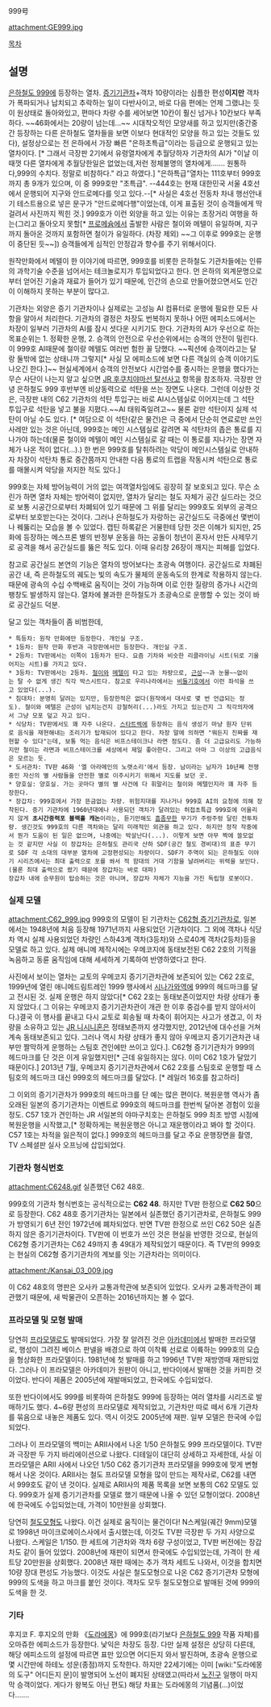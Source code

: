 999号

attachment:GE999.jpg

[[목차]]

== 설명 ==
[[은하철도 999]]에 등장하는 열차. 
[[증기기관차]]+객차 10량이라는 심플한 편성'''이지만''' 객차가 폭파되거나 납치되고 추락하는 일이 다반사이고, 바로 다음 편에는 언제 그랬냐는 듯이 원상태로 돌아와있고, 편마다 차량 수를 세어보면 10칸이 훨신 넘거나 10칸보다 부족하다. ~~46화에서는 20량이 넘는데...~~ 시대착오적인 모양새를 하고 있지만(중간중간 등장하는 다른 은하철도 열차들을 보면 이보다 현대적인 모양을 하고 있는 것들도 있다), 설정상으로는 전 은하에서 가장 빠른 "은하초특급"이라는 등급으로 운행되고 있는 열차이다. [* 그래서 극장판 2기에서 유령열차에게 추월당하자 기관차의 AI가 "이날 이때껏 다른 열차에게 추월당한일은 없었는데,저런 정체불명의 열차에게……. 원통하다,999의 수치다. 정말로 비참하다." 라고 하였다.] "은하특급"열차는 111호부터 999호까지 총 9개가 있으며, 이 중 999호만 "초특급". --444호는 현재 대한민국 서울 4호선에서 운행되어 지구와 안드로메다를 잇고 있다.--[* 사실은 4호선 전동차 차내 행선안내기 테스트용으로 넣은 문구가 "안드로메다행"이었는데, 이게 표출된 것이 승객들에게 딱 걸려서 사진까지 찍힌 것.] 999호가 이런 외양을 하고 있는 이유는 초장거리 여행을 하는(그리고 돌아오지 못할[* [[프로메슘]]에서 출발한 사람은 철이와 메텔이 유일하며, 지구까지 돌아온 것까지 포함하면 철이가 유일하다. (차장 제외) ~~그 이후로 999호는 운행이 중단된 듯~~]) 승객들에게 심적인 안정감과 향수를 주기 위해서이다.

원작만화에서 메텔이 한 이야기에 따르면, 999호를 비롯한 은하철도 기관차들에는 인류의 과학기술 수준을 넘어서는 테크놀로지가 투입되었다고 한다. 먼 은하의 외계문명으로부터 얻어진 기술과 재료가 들어가 있기 때문에, 인간의 손으로 만들어졌으면서도 인간이 이해하지 못하는 부분이 많다고.

기관차는 외양은 증기 기관차이나 실제로는 고성능 AI 컴퓨터로 운행에 필요한 모든 사항을 알아서 처리한다. 기관차의 결정은 차장도 번복하지 못하나 어떤 에피소드에서는 차장이 일부러 기관차의 AI를 잠시 셧다운 시키기도 한다.
기관차의 AI가 우선으로 하는 목표순위는 1. 정확한 운행, 2. 승객의 안전으로 우선순위에서는 승객의 안전이 밀린다. 이 999호 AI때문에 철이랑 메텔도 여러번 험한 꼴 당했다. ~~픽션에 승객이라고는 달랑 둘밖에 없는 상태니까 그렇지[* 사실 모 에피소드에 보면 다른 객실의 승객 이야기도 나오긴 한다.]~~ 현실세계에서 승객의 안전보다 시간엄수를 중시하는 운행을 했다가는 무슨 사단이 나는지 알고 싶으면 [[JR 후쿠치야마선 탈선사고]] 항목을 참조하자.
극장판 안녕 은하철도 999 후반부엔 비상동력으로 석탄을 쓰는 장면도 나온다. 그런데 이상한 것은, 극장판 내의 C62 기관차의 석탄 투입구는 바로 AI시스템실로 이어지는데 그 석탄 투입구로 석탄을 넣고 불을 지폈다.~~AI 태워죽일려고~~ 물론 겉만 석탄이지 실제 석탄이 아닐 수도 있다. [* 여담으로 이 석탄(같은 물건)은 극 중에서 단순히 연료로만 쓰인 사레만 있는 것은 아닌데, 999호는 메인 시스템실로 갈려면 꼭 석탄차의 좁은 통로를 지나가야 하는데(물론 철이와 메텔이 메인 시스템실로 갈 때는 이 통로를 지나가는 장면 자체가 나온 적이 없다(...).) 한 번은 999호를 탈취하려는 악당이 메인시스템실로 안내하자 차장이 석탄차 통로 중간쯤까지 안내한 다음 통로의 트랩을 작동시켜 석탄으로 통로를 매몰시켜 악당을 저지한 적도 있다.] 

999호는 자체 방어능력이 거의 없는 여객열차임에도 굉장히 잘 보호되고 있다. 무슨 소린가 하면 열차 자체는 방어력이 없지만, 열차가 달리는 철도 자체가 공간 실드라는 것으로 보통 시공간으로부터 차폐되어 있기 때문에 그 위를 달리는 999호도 외부의 공격으로부터 보호받는다는 것이다. 그러나 은하철도가 자랑하는 공간실드도 극중에선 몇번이나 꿰뚫리는 모습을 볼 수 있었다. 캡틴 하록같은 거물한테 당한 것은 이해가 되지만, 25화에 등장하는 메스프론 별의 반정부 운동을 하는 공돌이 청년이 혼자서 만든 사제무기로 공격을 해서 공간실드를 뚫은 적도 있다. 이때 유리창 26장이 깨지는 피해를 입었다.

참고로 공간실드 본연의 기능은 열차의 방어보다는 초광속 여행이다. 공간실드로 차폐된 공간 내, 즉 은하철도의 궤도는 빛의 속도가 물체의 운동속도의 한계로 작용하지 않는다. 때문에 광속의 수십 수백배로 움직이는 것이 가능하며 이로 인한 질량의 증가나 시간의 팽창도 발생하지 않는다. 열차에 불과한 은하철도가 초광속으로 운행할 수 있는 것이 바로 공간실드 덕분.

달고 있는 객차들이 좀 비범한데,
 * 특등차: 원작 만화에만 등장한다. 개인실 구조.
 * 1등차: 원작 만화 후반과 극장판에서만 등장한다. 개인실 구조.
 * 2등차: TV판에서는 이쪽이 1등차가 된다. 요즘 기차와 비슷한 리클라이닝 시트(뒤로 기울어지는 시트)를 가지고 있다.
 * 3등차: TV판에서는 2등차. [[철이]]와 [[메텔]]이 타고 있는 차량으로, [[근성]]~~과 눈물~~없이는 탈 수 없게 생긴 직각 박스시트다. 참고로 우리나라에서는 [[비둘기호]]에서 이런 좌석을 쓰고 있었다(...).
 * 침대차: 분명히 달려는 있지만, 등장한적은 없다(원작에서 대사로 몇 번 언급되는 정도). 철이와 메텔은 근성이 넘치는건지 강철허리(...)라도 가지고 있는건지 그 직각의자에서 그냥 모포 덮고 자고 있다.
 * 식당차: TV판에서도 꽤 자주 나온다. [[스타트렉]]에 등장하는 음식 생성기 마냥 원자 단위로 음식을 재현해내는 조리기가 탑재되어 있다고 한다. 차장 말에 의하면 "뭐든지 진짜를 재현할 수 있다"는데, 보통 먹는 음식은 비프스테이크나 라면 정도다. 좀 더 고급요리도 가능하지만 철이는 라면과 비프스테이크를 세상에서 제일 좋아한다. 그리고 아마 그 이상의 고급음식은 모르는 듯.
 * 도서관차: TV판 46화 '엘 아라메인의 노랫소리'에서 등장. 남이라는 남자가 10년째 전쟁중인 자신의 별 사람들을 안전한 별로 이주시키기 위해서 지도를 보던 곳.
 * 양호실: 양호실. 가는 곳마다 별의 별 사건에 다 휘말리는 철이와 메텔인지라 꽤 자주 등장한다.
 * 장갑차: 999호에서 가장 뜬금없는 차량. 위험지대를 지나거나 999호 AI의 요청에 의해 장착된다. 증기 기관차에 1960년대에나 사용되던 객차가 달려있는 허접초특급 999호에 어울리지 않게 '''초시간중력포 블랙홀 캐논'''이라는, 듣기만해도 [[흠좀무]]한 무기가 주렁주렁 달린 전투차량. 생긴것도 999호의 다른 객차와는 달리 미래적인 외관을 하고 있다. 하지만 정작 작중에서 뭔가 도움이 된 일은 없으며, 나중에는 박살난다(...). 이렇게 보면 아무 짝에 쓸모없는 것 같지만 사실 이 장갑차는 은하철도 관리국 산하 SDF(공간 철도 경비대)의 표준 무기로 SDF 각 소대의 대부분 열차에 고정편성되는 차량이다. SDF가 주역이 되는 은하철도 이야기 시리즈에서는 최대 출력으로 포를 쏴서 적 함대의 거대 기함을 날려버리는 위력을 보인다.(물론 최대 출력으로 쐈기 때문에 장갑차는 바로 대파)
 장갑차 내에 승무원이 탑승하는 것은 아니며, 장갑차 자체가 지능을 가진 독립형 로봇이다.

=== 실제 모델 ===
attachment:C62_999.jpg
999호의 모델이 된 기관차는 [[C62형 증기기관차]]로, 일본에서는 1948년에 처음 등장해 1971년까지 사용되었던 기관차이다. 그 외에 객차나 식당차 역시 실제 사용되었던 차량인 스하43계 객차(3등차)와 스로40계 객차(2등차)등을 모델로 하고 있다. 
실제 애니메 제작시에는 우메코지에 동태보전된 C62 2호의 기적을 녹음하고 동륜 움직임에 대해 세세하게 기록하여 반영하였다고 한다. 

사진에서 보이는 열차는 교토의 우메코지 증기기관차관에 보존되어 있는 C62 2호로, 1999년에 열린 애니메드림트레인 1999 행사에서 [[시나가와역]]에 999의 헤드마크를 달고 전시된 것. 실제 운행은 하지 않았다[* C62 2호는 동태보존이었지만 차량 상태가 좋지 않았다.( 그 이유는 우메코지 증기기관차관이 개관 한 이후 중검수를 받지 않아서이다.)결국 이 행사를 끝내고 다시 교토로 회송될 때 차축이 휘어지는 사고가 생겼고, 이 차량을 소유하고 있는 [[JR 니시니혼]]은 정태보존까지 생각했지만, 2012년에 대수선을 거쳐 계속 동태보존되고 있다. 그러나 역시 차량 상태가 좋지 않아 우메코지 증기기관차관 내부만 짤막하게 운행하는 스팀호 견인에만 쓰이고 있다.]. C62형 증기기관차가 999의 헤드마크를 단 것은 이게 유일했지만[* 근데 유일하지는 않다. 이미 C62 1호가 달았기 때문이다.] 2013년 7월, 우메코지 증기기관차관에서 C62 2호를 스팀호로 운행할 때 스팀호의 헤드마크 대신 999호의 헤드마크를 달았다. [* 레일러 16호를 참고하라]

그 이외의 증기기관차가 999호의 헤드마크를 단 예는 많은 편이다. 복원운행 역사가 좀 오래된 일본의 증기기관차는 이벤트로 999호의 헤드마크를 한번씩 달아본 경험이 있을 정도. C57 1호가 견인하는 JR 서일본의 야마구치호는 은하철도 999 최초 방영 시점에 복원운행을 시작했고,[* 정확하게는 복원운행은 아니고 재운행이라고 봐야 할 것이다. C57 1호는 차적을 잃은적이 없다.] 999호의 헤드마크를 달고 주요 운행장면을 촬영, TV 스페셜판 실사 오프닝에 삽입되었다.
=== 기관차 형식번호 ===
attachment:C6248.gif
실존했던 C62 48호.

999호의 기관차 형식번호는 공식적으로는 '''C62 48'''. 하지만 TV판 한정으로 '''C62 50'''으로 등장한다. C62 48호 증기기관차는 일본에서 실존했던 증기기관차로, 은하철도 999가 방영되기 6년 전인 1972년에 폐차되었다. 반면 TV판 한정으로 쓰인 C62 50은 실존하지 않은 증기기관차이다. TV판에 이 번호가 쓰인 것은 현실을 반영한 것으로, 현실의 C62형 증기기관차는 C62 49까지 총 49대가 제작되었기 때문이다. 즉 TV판의 999호는 현실의 C62형 증기기관차의 계보를 잇는 기관차라는 의미이다.

attachment:/Kansai_03_009.jpg

이 C62 48호의 명판은 오사카 교통과학관에 보존되어 있었다. 오사카 교통과학관이 폐관했기 때문에, 새 박물관이 오픈하는 2016년까지는 볼 수 없다.
=== 프라모델 및 모형 발매 ===
당연히 [[프라모델]]로도 발매되었다. 가장 잘 알려진 것은 [[아카데미]]에서 발매한 프라모델로, 행성이 그려진 베이스 판넬을 배경으로 하여 이착륙 선로로 이륙하는 999호의 모습을 형상화한 프라모델이다. 1981년에 첫 발매를 하고 1996년 TV판 재방영때 재판되었다. 그러나 이 프라모델은 아카데미가 원판이 아니고, 반다이에서 발매한 것을 카피한 것이었다. 반다이 제품은 2005년에 재발매되었고, 한국에도 수입되었다. 

또한 반다이에서도 999를 비롯하여 은하철도 999에 등장하는 여러 열차를 시리즈로 발매하기도 했다. 4~6량 편성의 프라모델로 제작되었고, 기관차만 따로 떼서 6개 기관차를 묶음으로 내놓은 제품도 있다. 역시 이것도 2005년에 재판. 일부 모델은 한국에 수입되었다. 

그러나 이 프라모델의 백미는 ARII사에서 나온 1/50 은하철도 999 프라모델이다. TV판과 극장판 두 가지 바리에이션으로 나왔다. 디테일이 대단히 상세하고 자세한데, 사실 이 프라모델은 ARII 사에서 나오던 1/50 C62 증기기관차 프라모델을 999호에 맞게 변형해서 나온 것이다. ARII사는 철도 프라모델 모형을 많이 만드는 제작사로, C62를 내면서 999호도 같이 낸 것이다. 실제로 ARII사의 제품 목록을 보면 보통의 C62 모델도 있다. 999호가 실제 증기기관차를 모델로 했기 때문에 나올 수 있던 모형이었다. 2008년에 한국에도 수입되었는데, 가격이 10만원을 상회했다.

당연히 [[철도모형]]도 나왔다. 이건 실제로 움직이는 물건이다! N스케일(궤간 9mm)모델로 1998년 마이크로에이스사에서 출시했는데, 이것도 TV판 극장판 두 가지 사양으로 나왔다. 스케일은 1/150. 한 세트에 기관차와 객차 6량 구성이었고, TV판 버전에는 장갑차도 같이 들어 있었다. 2008년에 재판이 되면서 한국에도 수입되었는데, 가격이 한 세트당 20만원을 상회했다. 2008년 재판 때에는 추가 객차 세트도 나와서, 이것을 합치면 10량 장대 편성도 가능했다. 이것도 사실은 철도모형으로 나온 C62 증기기관차 모형에 999의 도색을 하고 마크를 붙인 것이다. 객차도 모두 철도모형으로 발매된 것에 999의 도색을 한 것. 

=== 기타 ===
후지코 F. 후지오의 만화 《[[도라에몽]]》에 999호(라기보다 [[은하철도 999]] 작품 자체)를 오마쥬한 에피소드가 등장한다. 낯익은 차장도 등장. 다만 실제 설정은 상당히 다른데, 해당 에피소드의 설정에 따르면 표만 있으면 어디든지 와서 발진하며, 초광속 운행으로 몇 시간만에 하테노 성운(종점)까지 도착한다. 하지만 22세기에는 이미 [wiki:"도라에몽의 도구" 어디든지 문]이 발명되어 노선이 폐지된 상태였고(따라서 [[노진구]] 일행이 마지막 승객이었다. 게다가 왕복도 아닌 편도) 해당 차표는 도라에몽의 기념품(…)이었다…….
